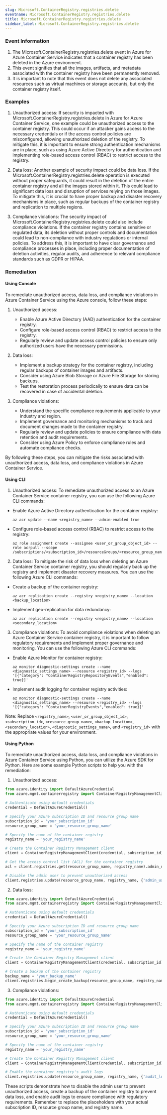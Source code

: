 ```yaml
--- 
slug: Microsoft.ContainerRegistry.registries.delete
eventname: Microsoft.ContainerRegistry.registries.delete
title: Microsoft.ContainerRegistry.registries.delete
sidebar_label: Microsoft.ContainerRegistry.registries.delete
---
```

                       
### Event Information

1. The Microsoft.ContainerRegistry.registries.delete event in Azure for Azure Container Service indicates that a container registry has been deleted in the Azure environment.
2. This event signifies that all the images, artifacts, and metadata associated with the container registry have been permanently removed.
3. It is important to note that this event does not delete any associated resources such as virtual machines or storage accounts, but only the container registry itself.


### Examples

1. Unauthorized access: If security is impacted with Microsoft.ContainerRegistry.registries.delete in Azure for Azure Container Service, one example could be unauthorized access to the container registry. This could occur if an attacker gains access to the necessary credentials or if the access control policies are misconfigured, allowing unauthorized deletion of the registry. To mitigate this, it is important to ensure strong authentication mechanisms are in place, such as using Azure Active Directory for authentication and implementing role-based access control (RBAC) to restrict access to the registry.

2. Data loss: Another example of security impact could be data loss. If the Microsoft.ContainerRegistry.registries.delete operation is executed without proper safeguards, it could result in the deletion of the entire container registry and all the images stored within it. This could lead to significant data loss and disruption of services relying on those images. To mitigate this, it is crucial to have proper backup and disaster recovery mechanisms in place, such as regular backups of the container registry and replication to multiple regions.

3. Compliance violations: The security impact of Microsoft.ContainerRegistry.registries.delete could also include compliance violations. If the container registry contains sensitive or regulated data, its deletion without proper controls and documentation could lead to non-compliance with industry regulations or internal policies. To address this, it is important to have clear governance and compliance processes in place, including proper documentation of deletion activities, regular audits, and adherence to relevant compliance standards such as GDPR or HIPAA.

### Remediation

#### Using Console

To remediate unauthorized access, data loss, and compliance violations in Azure Container Service using the Azure console, follow these steps:

1. Unauthorized access:
   - Enable Azure Active Directory (AAD) authentication for the container registry.
   - Configure role-based access control (RBAC) to restrict access to the registry.
   - Regularly review and update access control policies to ensure only authorized users have the necessary permissions.

2. Data loss:
   - Implement a backup strategy for the container registry, including regular backups of container images and artifacts.
   - Consider using Azure Blob Storage or Azure File Storage for storing backups.
   - Test the restoration process periodically to ensure data can be recovered in case of accidental deletion.

3. Compliance violations:
   - Understand the specific compliance requirements applicable to your industry and region.
   - Implement governance and monitoring mechanisms to track and document changes made to the container registry.
   - Regularly review and update policies to ensure compliance with data retention and audit requirements.
   - Consider using Azure Policy to enforce compliance rules and automate compliance checks.

By following these steps, you can mitigate the risks associated with unauthorized access, data loss, and compliance violations in Azure Container Service.

#### Using CLI

1. Unauthorized access: To remediate unauthorized access to an Azure Container Service container registry, you can use the following Azure CLI commands:

- Enable Azure Active Directory authentication for the container registry:
  ```
  az acr update --name <registry_name> --admin-enabled true
  ```

- Configure role-based access control (RBAC) to restrict access to the registry:
  ```
  az role assignment create --assignee <user_or_group_object_id> --role acrpull --scope /subscriptions/<subscription_id>/resourceGroups/<resource_group_name>/providers/Microsoft.ContainerRegistry/registries/<registry_name>
  ```

2. Data loss: To mitigate the risk of data loss when deleting an Azure Container Service container registry, you should regularly back up the registry and implement disaster recovery measures. You can use the following Azure CLI commands:

- Create a backup of the container registry:
  ```
  az acr replication create --registry <registry_name> --location <backup_location>
  ```

- Implement geo-replication for data redundancy:
  ```
  az acr replication create --registry <registry_name> --location <secondary_location>
  ```

3. Compliance violations: To avoid compliance violations when deleting an Azure Container Service container registry, it is important to follow regulatory requirements and implement proper governance and monitoring. You can use the following Azure CLI commands:

- Enable Azure Monitor for container registry:
  ```
  az monitor diagnostic-settings create --name <diagnostic_settings_name> --resource <registry_id> --logs '[{"category": "ContainerRegistryRepositoryEvents","enabled": true}]'
  ```

- Implement audit logging for container registry activities:
  ```
  az monitor diagnostic-settings create --name <diagnostic_settings_name> --resource <registry_id> --logs '[{"category": "ContainerRegistryEvents","enabled": true}]'
  ```

Note: Replace `<registry_name>`, `<user_or_group_object_id>`, `<subscription_id>`, `<resource_group_name>`, `<backup_location>`, `<secondary_location>`, `<diagnostic_settings_name>`, and `<registry_id>` with the appropriate values for your environment.

#### Using Python

To remediate unauthorized access, data loss, and compliance violations in Azure Container Service using Python, you can utilize the Azure SDK for Python. Here are some example Python scripts to help you with the remediation:

1. Unauthorized access:
```python
from azure.identity import DefaultAzureCredential
from azure.mgmt.containerregistry import ContainerRegistryManagementClient

# Authenticate using default credentials
credential = DefaultAzureCredential()

# Specify your Azure subscription ID and resource group name
subscription_id = 'your_subscription_id'
resource_group_name = 'your_resource_group_name'

# Specify the name of the container registry
registry_name = 'your_registry_name'

# Create the Container Registry Management client
client = ContainerRegistryManagementClient(credential, subscription_id)

# Get the access control list (ACL) for the container registry
acl = client.registries.get(resource_group_name, registry_name).admin_user_enabled

# Disable the admin user to prevent unauthorized access
client.registries.update(resource_group_name, registry_name, {'admin_user_enabled': False})
```

2. Data loss:
```python
from azure.identity import DefaultAzureCredential
from azure.mgmt.containerregistry import ContainerRegistryManagementClient

# Authenticate using default credentials
credential = DefaultAzureCredential()

# Specify your Azure subscription ID and resource group name
subscription_id = 'your_subscription_id'
resource_group_name = 'your_resource_group_name'

# Specify the name of the container registry
registry_name = 'your_registry_name'

# Create the Container Registry Management client
client = ContainerRegistryManagementClient(credential, subscription_id)

# Create a backup of the container registry
backup_name = 'your_backup_name'
client.registries.begin_create_backup(resource_group_name, registry_name, backup_name)
```

3. Compliance violations:
```python
from azure.identity import DefaultAzureCredential
from azure.mgmt.containerregistry import ContainerRegistryManagementClient

# Authenticate using default credentials
credential = DefaultAzureCredential()

# Specify your Azure subscription ID and resource group name
subscription_id = 'your_subscription_id'
resource_group_name = 'your_resource_group_name'

# Specify the name of the container registry
registry_name = 'your_registry_name'

# Create the Container Registry Management client
client = ContainerRegistryManagementClient(credential, subscription_id)

# Enable the container registry's audit logs
client.registries.update(resource_group_name, registry_name, {'audit_log_enabled': True})
```

These scripts demonstrate how to disable the admin user to prevent unauthorized access, create a backup of the container registry to prevent data loss, and enable audit logs to ensure compliance with regulatory requirements. Remember to replace the placeholders with your actual subscription ID, resource group name, and registry name.


 